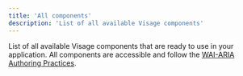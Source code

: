 ```yaml
---
title: 'All components'
description: 'List of all available Visage components'
---
```


List of all available Visage components that are ready to use in your application. All components are accessible and follow the [WAI-ARIA Authoring Practices](https://www.w3.org/TR/wai-aria-practices-1.1/).
